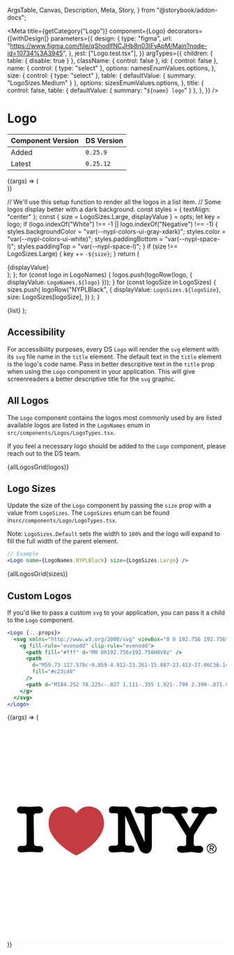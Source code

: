   ArgsTable,
  Canvas,
  Description,
  Meta,
  Story,
} from "@storybook/addon-docs";



<Meta
  title={getCategory("Logo")}
  component={Logo}
  decorators={[withDesign]}
  parameters={{
    design: {
      type: "figma",
      url: "https://www.figma.com/file/qShodlfNCJHb8n03IFyApM/Main?node-id=10734%3A3945",
    },
    jest: ["Logo.test.tsx"],
  }}
  argTypes={{
    children: { table: { disable: true } },
    className: { control: false },
    id: { control: false },
    name: {
      control: { type: "select" },
      options: namesEnumValues.options,
    },
    size: {
      control: { type: "select" },
      table: { defaultValue: { summary: "LogoSizes.Medium" } },
      options: sizesEnumValues.options,
    },
    title: {
      control: false,
      table: { defaultValue: { summary: "`${name} logo`" } },
    },
  }}
/>

# Logo

| Component Version | DS Version |
| ----------------- | ---------- |
| Added             | `0.25.9`   |
| Latest            | `0.25.12`  |

<Description of={Logo} />

<Canvas withToolbar>
  <Story
    name="Logo with Controls"
    args={{
      additionalStyles: undefined,
      className: undefined,
      decorative: true,
      id: "logo-id",
      name: "LogoNames.NYPLBlack",
      size: "LogoSizes.Large",
      title: undefined,
    }}
  >
    {(args) => (
      <div
        style={
          args.name.indexOf("White") !== -1 ||
          args.name.indexOf("Negative") !== -1
            ? {
                backgroundColor: "var(--nypl-colors-ui-gray-xdark)",
                display: "inline-block",
                padding: "var(--nypl-space-l)",
                width: "100%",
              }
            : undefined
        }
      >
        <Logo
          name={namesEnumValues.getValue(args.name)}
          size={sizesEnumValues.getValue(args.size)}
          title={args.title}
        />
      </div>
    )}
  </Story>
</Canvas>

<ArgsTable story="Logo with Controls" />

  // We'll use this setup function to render all the logos in a list item.
  // Some logos display better with a dark background.
  const styles = { textAlign: "center" };
  const { size = LogoSizes.Large, displayValue } = opts;
  let key = logo;
  if (logo.indexOf("White") !== -1 || logo.indexOf("Negative") !== -1) {
    styles.backgroundColor = "var(--nypl-colors-ui-gray-xdark)";
    styles.color = "var(--nypl-colors-ui-white)";
    styles.paddingBottom = "var(--nypl-space-l)";
    styles.paddingTop = "var(--nypl-space-l)";
  }
  if (size !== LogoSizes.Large) {
    key += `-${size}`;
  }
  return (
    <div style={styles} key={key}>
      <Heading level={HeadingLevels.Four}>{displayValue}</Heading>
      <Logo name={LogoNames[logo]} size={size} />
    </div>
  );
};
for (const logo in LogoNames) {
  logos.push(logoRow(logo, { displayValue: `LogoNames.${logo}` }));
}
for (const logoSize in LogoSizes) {
  sizes.push(
    logoRow("NYPLBlack", {
      displayValue: `LogoSizes.${logoSize}`,
      size: LogoSizes[logoSize],
    })
  );
}

  <SimpleGrid columns={1}>{list}</SimpleGrid>
);

## Accessibility

For accessibility purposes, every DS `Logo` will render the `svg` element with
its `svg` file name in the `title` element. The default text in the `title` element
is the logo's code name. Pass in better descriptive text in the `title` prop
when using the `Logo` component in your application. This will give screenreaders
a better descriptive title for the `svg` graphic.

## All Logos

The `Logo` component contains the logos most commonly used by are listed available
logos are listed in the `LogoNames` enum in `src/components/Logos/LogoTypes.tsx`.

If you feel a necessary logo should be added to the `Logo` component, please reach out
to the DS team.

<Canvas withToolbar>
  <Story name="All Logos">{allLogosGrid(logos)}</Story>
</Canvas>

## Logo Sizes

Update the size of the `Logo` component by passing the `size` prop with a value from
`LogoSizes`. The `LogoSizes` enum can be found in`src/components/Logo/LogoTypes.tsx`.

Note: `LogoSizes.Default` sets the width to `100%` and the logo will expand to
fill the full width of the parent element.

```jsx
// Example
<Logo name={LogoNames.NYPLBlack} size={LogoSizes.Large} />
```

<Canvas>
  <Story name="Logo Sizes">{allLogosGrid(sizes)}</Story>
</Canvas>

## Custom Logos

If you'd like to pass a custom `svg` to your application, you can pass it a
child to the `Logo` component.

```jsx
<Logo {...props}>
  <svg xmlns="http://www.w3.org/2000/svg" viewBox="0 0 192.756 192.756">
    <g fill-rule="evenodd" clip-rule="evenodd">
      <path fill="#fff" d="M0 0h192.756v192.756H0V0z" />
      <path
        d="M59.73 117.578c-9.859-4.912-23.261-15.887-23.413-27.06C36.149 78.129 44.451 75.087 50 75.087c5.701 0 8.286 3.345 10.637 5.777 2.352-2.433 4.936-5.777 10.637-5.777 5.549 0 13.851 3.042 13.682 15.431-.151 11.173-13.553 22.148-23.412 27.06-.35.174-.629.262-.907.262s-.557-.088-.907-.262z"
        fill="#c23c40"
      />
      <path d="M184.252 78.225c-.027 1.111-.355 1.921-.799 2.399-.871.945-3.1 1.067-4.283.854-.668-.12-1.309-.167-1.66-.137-1.551.136-2.398 1.115-3.242 2.45l-10.377 16.423-.154 6.727c-.033 1.535.287 2.881 2.066 2.799l2.865-.135c1.725-.08 3.35 1.029 3.4 2.867.064 2.359-1.807 3.393-3.943 3.275-1.338-.072-2.559-.275-3.666-.477-2.355-.428-3.977-.279-6.332 0-2.189.262-3.879.43-5.055.4-1.895-.045-3.725-.988-3.91-2.957-.178-1.898 1.297-3.191 3.186-3.041l2.5.199c.963.076 2.232-.406 2.256-1.533l.152-7.555-10.803-17.373c-.588-.948-1.52-1.538-2.42-1.877-1.156-.435-2.35-.464-3.568-.309-.988.125-1.16.01-1.414-.001-2.166-.093-3.1-1.048-2.988-3.064.139-2.505 1.543-2.885 3.936-2.885.412 0 1.391.005 3.344.285 1.43.206 2.609.099 3.531.067 2.436-.083 4.973-.545 7.377-.479 1.334.037 2.285.338 2.943.667.92.459 1.506 1.161 1.473 2.348-.031 1.144-.484 2.161-1.139 2.645-.496.367-1.848.417-2.902.417-1.92-.046-1.844 1.094-1.24 1.651l7.008 11.204 7.336-11.487c.148-.59.916-1.602-1.146-1.365-.637.073-.715.087-1.48.064-1.1-.033-1.854-.247-2.266-.544-1.348-.974-1.18-1.916-.943-3.322.17-1.019.986-1.48 1.877-1.744.928-.275 1.896-.259 2.871-.267 1.105-.009 2.221.111 3.295.272 1.99.297 3.414.306 5.398.066 1.379-.167 3.006-.5 4.559-.488 1.062.008 2.092.056 2.984.551.867.484 1.4 1.278 1.373 2.41zM31.561 112.531c-.116 2.684-2.242 2.799-4.345 2.799-2.14 0-4.302-.387-6.455-.387-2.396 0-4.788.17-7.178.396-2.739.262-4.681-.342-4.576-2.869.07-1.703 1.047-2.818 3.117-2.814l2.783.004c1.497.002 2.085-1.572 2.082-2.721l-.098-23.305c-.004-1.258-.422-2.46-1.917-2.431l-3.169.064c-2.091.042-3.322-1.33-3.301-3.214.026-2.372 1.934-2.958 3.873-2.897.678.021 2.127.043 3.023.136 1.53.157 3.13.141 4.67.141 2.369 0 4.682-.372 7.012-.372 2.197 0 4.145.564 4.274 3.233.078 1.624-1.636 2.807-3.479 2.776l-2.155-.035c-1.634-.027-2.604 1.158-2.587 2.501l.294 23.462c.028 2.24 1.216 2.869 3.008 2.85l2.109-.025c1.58-.02 3.098.777 3.015 2.708zM135.311 78.065c-.084 2.73-1.73 3.344-4.244 3.344 0-.041-4.09-.461-4.09 1.686v26.908c0 3.244-1.57 6.314-5.01 6.314-2.217 0-4.641-1.143-5.557-3.271l-12.846-29.84-.061 23.363c-.004 1.895.496 2.963 2.393 2.908l2.344-.066c2.098-.061 3.543 1.082 3.482 3.266-.066 2.418-1.879 2.932-3.93 2.932-2.467 0-4.818-.783-7.248-.666-2.58.123-5.081.484-7.668.484-2.227 0-3.915-.693-3.915-3.283 0-2.166 1.352-2.596 3.254-2.637l2.58-.055c1.54-.031 2.489-.662 2.489-1.975V82.78c0-1.262-.493-1.895-2.204-1.835l-2.213.079c-2.608.092-3.612-.421-3.543-3.023.061-2.28 1.595-3.273 4.478-3.052 1.569.12 3.148.301 4.722.301 1.721 0 3.434-.042 5.148-.042 2.891 0 4.029 1.753 5.182 4.37l11.777 26.751V83.664c0-1.012-.412-1.794-.732-2.11-.322-.316-.822-.481-1.475-.478l-2.693.019c-1.971.012-3.658-.844-3.623-2.685.055-3.006 2.82-3.496 5.285-3.399 2.385.094 4.965.742 7.32.667 2.227-.071 4.461-.646 6.697-.533 2.885.147 3.951 1.244 3.901 2.92zM179.455 107.746c1.111 0 2.096.396 2.951 1.186.896.832 1.346 1.836 1.346 3.012 0 1.426-.506 2.523-1.518 3.297a4.258 4.258 0 0 1-2.643.902h-.211c-1.004 0-1.926-.42-2.766-1.26-.838-.84-1.258-1.791-1.258-2.852v-.174c0-1.16.398-2.135 1.197-2.926.801-.788 1.767-1.185 2.902-1.185zm.408 3.951c.346 0 .615-.082.809-.246.193-.166.291-.363.291-.594a.77.77 0 0 0-.266-.58c-.178-.164-.422-.246-.736-.246h-1.543v1.666h1.445zm-.308-3.345c-.814 0-1.576.279-2.283.84-.891.699-1.334 1.646-1.334 2.84 0 .914.359 1.742 1.08 2.486.721.746 1.533 1.117 2.438 1.117h.148c.906 0 1.723-.367 2.451-1.104s1.092-1.6 1.092-2.588c0-.971-.359-1.812-1.08-2.523-.719-.713-1.557-1.068-2.512-1.068zm-1.741 1.171h2.221c.504 0 .902.141 1.199.42.264.256.395.561.395.914 0 .338-.125.633-.377.883-.25.252-.6.377-1.043.377l-.174-.012 1.408 2.172h-.703l-1.359-2.074h-.963v2.074h-.604v-4.754z" />
    </g>
  </svg>
</Logo>
```

<Canvas>
  <Story
    name="Custom Logos"
    args={{
      size: LogoSizes.Large,
    }}
  >
    {(args) => (
      <Logo {...args}>
        <svg xmlns="http://www.w3.org/2000/svg" viewBox="0 0 192.756 192.756">
          <g fill-rule="evenodd" clip-rule="evenodd">
            <path fill="#fff" d="M0 0h192.756v192.756H0V0z" />
            <path
              d="M59.73 117.578c-9.859-4.912-23.261-15.887-23.413-27.06C36.149 78.129 44.451 75.087 50 75.087c5.701 0 8.286 3.345 10.637 5.777 2.352-2.433 4.936-5.777 10.637-5.777 5.549 0 13.851 3.042 13.682 15.431-.151 11.173-13.553 22.148-23.412 27.06-.35.174-.629.262-.907.262s-.557-.088-.907-.262z"
              fill="#c23c40"
            />
            <path d="M184.252 78.225c-.027 1.111-.355 1.921-.799 2.399-.871.945-3.1 1.067-4.283.854-.668-.12-1.309-.167-1.66-.137-1.551.136-2.398 1.115-3.242 2.45l-10.377 16.423-.154 6.727c-.033 1.535.287 2.881 2.066 2.799l2.865-.135c1.725-.08 3.35 1.029 3.4 2.867.064 2.359-1.807 3.393-3.943 3.275-1.338-.072-2.559-.275-3.666-.477-2.355-.428-3.977-.279-6.332 0-2.189.262-3.879.43-5.055.4-1.895-.045-3.725-.988-3.91-2.957-.178-1.898 1.297-3.191 3.186-3.041l2.5.199c.963.076 2.232-.406 2.256-1.533l.152-7.555-10.803-17.373c-.588-.948-1.52-1.538-2.42-1.877-1.156-.435-2.35-.464-3.568-.309-.988.125-1.16.01-1.414-.001-2.166-.093-3.1-1.048-2.988-3.064.139-2.505 1.543-2.885 3.936-2.885.412 0 1.391.005 3.344.285 1.43.206 2.609.099 3.531.067 2.436-.083 4.973-.545 7.377-.479 1.334.037 2.285.338 2.943.667.92.459 1.506 1.161 1.473 2.348-.031 1.144-.484 2.161-1.139 2.645-.496.367-1.848.417-2.902.417-1.92-.046-1.844 1.094-1.24 1.651l7.008 11.204 7.336-11.487c.148-.59.916-1.602-1.146-1.365-.637.073-.715.087-1.48.064-1.1-.033-1.854-.247-2.266-.544-1.348-.974-1.18-1.916-.943-3.322.17-1.019.986-1.48 1.877-1.744.928-.275 1.896-.259 2.871-.267 1.105-.009 2.221.111 3.295.272 1.99.297 3.414.306 5.398.066 1.379-.167 3.006-.5 4.559-.488 1.062.008 2.092.056 2.984.551.867.484 1.4 1.278 1.373 2.41zM31.561 112.531c-.116 2.684-2.242 2.799-4.345 2.799-2.14 0-4.302-.387-6.455-.387-2.396 0-4.788.17-7.178.396-2.739.262-4.681-.342-4.576-2.869.07-1.703 1.047-2.818 3.117-2.814l2.783.004c1.497.002 2.085-1.572 2.082-2.721l-.098-23.305c-.004-1.258-.422-2.46-1.917-2.431l-3.169.064c-2.091.042-3.322-1.33-3.301-3.214.026-2.372 1.934-2.958 3.873-2.897.678.021 2.127.043 3.023.136 1.53.157 3.13.141 4.67.141 2.369 0 4.682-.372 7.012-.372 2.197 0 4.145.564 4.274 3.233.078 1.624-1.636 2.807-3.479 2.776l-2.155-.035c-1.634-.027-2.604 1.158-2.587 2.501l.294 23.462c.028 2.24 1.216 2.869 3.008 2.85l2.109-.025c1.58-.02 3.098.777 3.015 2.708zM135.311 78.065c-.084 2.73-1.73 3.344-4.244 3.344 0-.041-4.09-.461-4.09 1.686v26.908c0 3.244-1.57 6.314-5.01 6.314-2.217 0-4.641-1.143-5.557-3.271l-12.846-29.84-.061 23.363c-.004 1.895.496 2.963 2.393 2.908l2.344-.066c2.098-.061 3.543 1.082 3.482 3.266-.066 2.418-1.879 2.932-3.93 2.932-2.467 0-4.818-.783-7.248-.666-2.58.123-5.081.484-7.668.484-2.227 0-3.915-.693-3.915-3.283 0-2.166 1.352-2.596 3.254-2.637l2.58-.055c1.54-.031 2.489-.662 2.489-1.975V82.78c0-1.262-.493-1.895-2.204-1.835l-2.213.079c-2.608.092-3.612-.421-3.543-3.023.061-2.28 1.595-3.273 4.478-3.052 1.569.12 3.148.301 4.722.301 1.721 0 3.434-.042 5.148-.042 2.891 0 4.029 1.753 5.182 4.37l11.777 26.751V83.664c0-1.012-.412-1.794-.732-2.11-.322-.316-.822-.481-1.475-.478l-2.693.019c-1.971.012-3.658-.844-3.623-2.685.055-3.006 2.82-3.496 5.285-3.399 2.385.094 4.965.742 7.32.667 2.227-.071 4.461-.646 6.697-.533 2.885.147 3.951 1.244 3.901 2.92zM179.455 107.746c1.111 0 2.096.396 2.951 1.186.896.832 1.346 1.836 1.346 3.012 0 1.426-.506 2.523-1.518 3.297a4.258 4.258 0 0 1-2.643.902h-.211c-1.004 0-1.926-.42-2.766-1.26-.838-.84-1.258-1.791-1.258-2.852v-.174c0-1.16.398-2.135 1.197-2.926.801-.788 1.767-1.185 2.902-1.185zm.408 3.951c.346 0 .615-.082.809-.246.193-.166.291-.363.291-.594a.77.77 0 0 0-.266-.58c-.178-.164-.422-.246-.736-.246h-1.543v1.666h1.445zm-.308-3.345c-.814 0-1.576.279-2.283.84-.891.699-1.334 1.646-1.334 2.84 0 .914.359 1.742 1.08 2.486.721.746 1.533 1.117 2.438 1.117h.148c.906 0 1.723-.367 2.451-1.104s1.092-1.6 1.092-2.588c0-.971-.359-1.812-1.08-2.523-.719-.713-1.557-1.068-2.512-1.068zm-1.741 1.171h2.221c.504 0 .902.141 1.199.42.264.256.395.561.395.914 0 .338-.125.633-.377.883-.25.252-.6.377-1.043.377l-.174-.012 1.408 2.172h-.703l-1.359-2.074h-.963v2.074h-.604v-4.754z" />
          </g>
        </svg>
      </Logo>
    )}
  </Story>
</Canvas>
